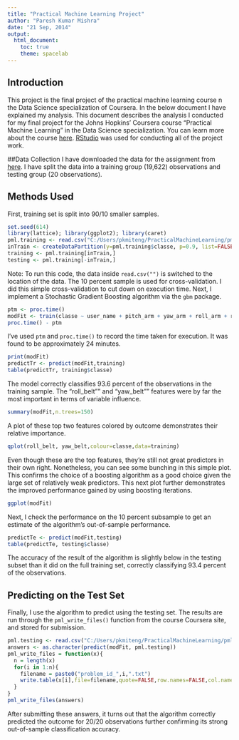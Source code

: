 ```yaml
---
title: "Practical Machine Learning Project"
author: "Paresh Kumar Mishra"
date: "21 Sep, 2014"
output: 
  html_document:
    toc: true
    theme: spacelab
---
```

## Introduction
This project is the final project of the practical machine learning course n the Data Science specialization of Coursera.
In the below document I have explained my analysis.
This document describes the analysis I conducted for my final project for the Johns Hopkins' Coursera course "Practical Machine Learning" in the Data Science specialization.  You can learn more about the course [here](https://www.coursera.org/course/predmachlearn).
[RStudio](http://www.rstudio.com) was used for conducting all of the project work.  

##Data Collection
I have downloaded the data for the  assignment from [here](http://groupware.les.inf.puc-rio.br/har). I have split the data into a training group (19,622) observations and testing group (20 observations).    

## Methods Used
First, training set is split into 90/10 smaller samples.  
```r
set.seed(614)
library(lattice); library(ggplot2); library(caret)
pml.training <- read.csv("C:/Users/pkmiteng/PracticalMachineLearning/pml-training.csv")
inTrain <- createDataPartition(y=pml.training$classe, p=0.9, list=FALSE)
training <- pml.training[inTrain,]
testing <- pml.training[-inTrain,]
```
Note: To run this code, the data inside `read.csv("")` is switched to the location of the data.   The  10 percent sample is used for cross-validation.  I did this simple cross-validation  to cut down on execution time.
Next, I implement a Stochastic Gradient Boosting algorithm via the `gbm` package.
```r
ptm <- proc.time()
modFit <- train(classe ~ user_name + pitch_arm + yaw_arm + roll_arm + roll_belt + pitch_belt + yaw_belt + gyros_belt_x + gyros_belt_y + gyros_belt_z + accel_belt_x + accel_belt_y + accel_belt_z + magnet_belt_x + magnet_belt_y + magnet_belt_z + gyros_arm_x + gyros_arm_y + gyros_arm_z + accel_arm_x + accel_arm_y + accel_arm_z + magnet_arm_x + magnet_arm_y + magnet_arm_z + roll_dumbbell + pitch_dumbbell + yaw_dumbbell, method="gbm", data=training, verbose=FALSE)
proc.time() - ptm
```
 I've used `ptm` and `proc.time()` to record the time taken for execution. It was found to be approximately 24 minutes.
```r
print(modFit)
predictTr <- predict(modFit,training)
table(predictTr, training$classe)
```
The model correctly classifies 93.6 percent of the observations in the training sample.  The "roll_belt"" and "yaw_belt"" features were by far the most important in terms of variable influence.  
```r
summary(modFit,n.trees=150)
```

A plot of these top two features colored by outcome demonstrates their relative importance.  
```r
qplot(roll_belt, yaw_belt,colour=classe,data=training)
```
Even though these are the top features, they're still not great predictors in their own right.  Nonetheless, you can see some bunching in this simple plot.  This confirms the choice of a boosting algorithm as a good choice given the large set of relatively weak predictors.  This next plot further demonstrates the improved performance gained by using boosting iterations.

```r
ggplot(modFit)
```

Next, I check the performance on the 10 percent subsample to get an estimate of the algorithm's out-of-sample performance.
```r
predictTe <- predict(modFit,testing)
table(predictTe, testing$classe)
```
The accuracy of the result of the algorithm is slightly below in the testing subset than it did on the full training set, correctly classifying 93.4 percent of the observations.

## Predicting on the Test Set
Finally, I use the algorithm to predict using the testing set.  The results are run through the `pml_write_files()` function from the course Coursera site, and stored for submission.  
```r
pml.testing <- read.csv("C:/Users/pkmiteng/PracticalMachineLearning/pml-testing.csv")
answers <- as.character(predict(modFit, pml.testing))
pml_write_files = function(x){
  n = length(x)
  for(i in 1:n){
    filename = paste0("problem_id_",i,".txt")
    write.table(x[i],file=filename,quote=FALSE,row.names=FALSE,col.names=FALSE)
  }
}
pml_write_files(answers)
```
After submitting these answers, it turns out that the algorithm correctly predicted the outcome for 20/20 observations further confirming its strong out-of-sample classification accuracy.  